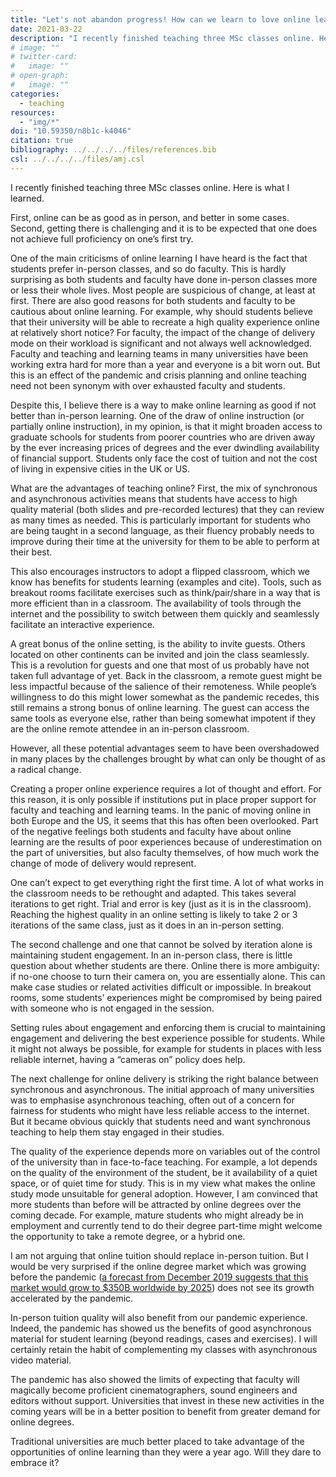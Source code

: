 ```yaml
---
title: "Let's not abandon progress! How can we learn to love online learning?"
date: 2021-03-22
description: "I recently finished teaching three MSc classes online. Here is what I learned."
# image: ""
# twitter-card:
#   image: ""
# open-graph:
#   image: ""
categories:
  - teaching
resources:
  - "img/*"
doi: "10.59350/n8b1c-k4046"
citation: true
bibliography: ../../../../files/references.bib
csl: ../../../../files/amj.csl
---
```



I recently finished teaching three MSc classes online. Here is what I learned.

First, online can be as good as in person, and better in some cases. Second, getting there is challenging and it is to be expected that one does not achieve full proficiency on one’s first try.

One of the main criticisms of online learning I have heard is the fact that students prefer in-person classes, and so do faculty. This is hardly surprising as both students and faculty have done in-person classes more or less their whole lives. Most people are suspicious of change, at least at first. There are also good reasons for both students and faculty to be cautious about online learning. For example, why should students believe that their university will be able to recreate a high quality experience online at relatively short notice? For faculty, the impact of the change of delivery mode on their workload is significant and not always well acknowledged. Faculty and teaching and learning teams in many universities have been working extra hard for more than a year and everyone is a bit worn out. But this is an effect of the pandemic and crisis planning and online teaching need not been synonym with over exhausted faculty and students.

Despite this, I believe there is a way to make online learning as good if not better than in-person learning. One of the draw of online instruction (or partially online instruction), in my opinion, is that it might broaden access to graduate schools for students from poorer countries who are driven away by the ever increasing prices of degrees and the ever dwindling availability of financial support. Students only face the cost of tuition and not the cost of living in expensive cities in the UK or US.

What are the advantages of teaching online? First, the mix of synchronous and asynchronous activities means that students have access to high quality material (both slides and pre-recorded lectures) that they can review as many times as needed. This is particularly important for students who are being taught in a second language, as their fluency probably needs to improve during their time at the university for them to be able to perform at their best.

This also encourages instructors to adopt a flipped classroom, which we know has benefits for students learning (examples and cite). Tools, such as breakout rooms facilitate exercises such as think/pair/share in a way that is more efficient than in a classroom. The availability of tools through the internet and the possibility to switch between them quickly and seamlessly facilitate an interactive experience.

A great bonus of the online setting, is the ability to invite guests. Others located on other continents can be invited and join the class seamlessly. This is a revolution for guests and one that most of us probably have not taken full advantage of yet. Back in the classroom, a remote guest might be less impactful because of the salience of their remoteness. While people's willingness to do this might lower somewhat as the pandemic recedes, this still remains a strong bonus of online learning. The guest can access the same tools as everyone else, rather than being somewhat impotent if they are the online remote attendee in an in-person classroom.

However, all these potential advantages seem to have been overshadowed in many places by the challenges brought by what can only be thought of as a radical change.

Creating a proper online experience requires a lot of thought and effort. For this reason, it is only possible if institutions put in place proper support for faculty and teaching and learning teams. In the panic of moving online in both Europe and the US, it seems that this has often been overlooked. Part of the negative feelings both students and faculty have about online learning are the results of poor experiences because of underestimation on the part of universities, but also faculty themselves, of how much work the change of mode of delivery would represent.

One can't expect to get everything right the first time. A lot of what works in the classroom needs to be rethought and adapted. This takes several iterations to get right. Trial and error is key (just as it is in the classroom). Reaching the highest quality in an online setting is likely to take 2 or 3 iterations of the same class, just as it does in an in-person setting.

The second challenge and one that cannot be solved by iteration alone is maintaining student engagement. In an in-person class, there is little question about whether students are there. Online there is more ambiguity: if no-one choose to turn their camera on, you are essentially alone. This can make case studies or related activities difficult or impossible. In breakout rooms, some students' experiences might be compromised by being paired with someone who is not engaged in the session. 

Setting rules about engagement and enforcing them is crucial to maintaining engagement and delivering the best experience possible for students. While it might not always be possible, for example for students in places with less reliable internet, having a "cameras on" policy does help. 

The next challenge for online delivery is striking the right balance between synchronous and asynchronous. The initial approach of many universities was to emphasise asynchronous teaching, often out of a concern for fairness for students who might have less reliable access to the internet. But it became obvious quickly that students need and want synchronous teaching to help them stay engaged in their studies.

The quality of the experience depends more on variables out of the control of the university than in face-to-face teaching. For example, a lot depends on the quality of the environment of the student, be it availability of a quiet space, or of quiet time for study. This is in my view what makes the online study mode unsuitable for general adoption. However, I am convinced that more students than before will be attracted by online degrees over the coming decade. For example, mature students who might already be in employment and currently tend to do their degree part-time might welcome the opportunity to take a remote degree, or a hybrid one.

I am not arguing that online tuition should replace in-person tuition. But I would be very surprised if the online degree market which was growing before the pandemic ([a forecast from December 2019 suggests that this market would grow to $350B worldwide by 2025](https://www.researchandmarkets.com/reports/4876815/online-education-market-and-global-forecast-by?utm_source=dynamic&utm_medium=BW&utm_code=nvzl68&utm_campaign=1334853+-+$350+Billion+Online+Education+Market:+Global+Forecast+to+2025+by+End+User,+Learning+Mode+(Self-Paced,+Instructor+Led),+Technology,+Country,+Company&utm_exec=chdo54bwd)) does not see its growth accelerated by the pandemic.

In-person tuition quality will also benefit from our pandemic experience. Indeed, the pandemic has showed us the benefits of good asynchronous material for student learning (beyond readings, cases and exercises). I will certainly retain the habit of complementing my classes with asynchronous video material.

The pandemic has also showed the limits of expecting that faculty will magically become proficient cinematographers, sound engineers and editors without support. Universities that invest in these new activities in the coming years will be in a better position to benefit from greater demand for online degrees.

Traditional universities are much better placed to take advantage of the opportunities of online learning than they were a year ago. Will they dare to embrace it?
